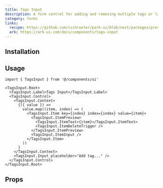 ```yaml
---
title: Tags Input
description: A form control for adding and removing multiple tags or labels.
category: forms
links:
  recipe: https://github.com/cschroeter/park-ui/blob/next/packages/preset/src/recipes/tags-input.ts
  ark: https://ark-ui.com/docs/components/tags-input
---
```


<ComponentExample name="basic" />

## Installation

<InstallationGuide />

## Usage

```tsx
import { TagsInput } from '@/components/ui'
```

```tsx
<TagsInput.Root>
  <TagsInput.Label>Tags Input</TagsInput.Label>
  <TagsInput.Control>
    <TagsInput.Context>
      {({ value }) =>
        value.map((item, index) => (
          <TagsInput.Item key={index} index={index} value={item}>
            <TagsInput.ItemPreview>
              <TagsInput.ItemText>{item}</TagsInput.ItemText>
              <TagsInput.ItemDeleteTrigger />
            </TagsInput.ItemPreview>
            <TagsInput.ItemInput />
          </TagsInput.Item>
        ))
      }
    </TagsInput.Context>
    <TagsInput.Input placeholder="Add tag..." />
  </TagsInput.Control>
</TagsInput.Root>
```

## Props

<PropsTable />